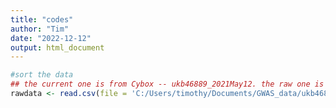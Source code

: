 ```yaml
---
title: "codes"
author: "Tim"
date: "2022-12-12"
output: html_document
---
```


```r
#sort the data
## the current one is from Cybox -- ukb46889_2021May12. the raw one is 725.728 kb
rawdata <- read.csv(file = 'C:/Users/timothy/Documents/GWAS_data/ukb46889_2021May12.csv')





```
